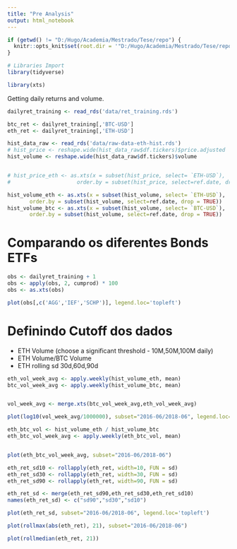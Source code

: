 ```yaml
---
title: "Pre Analysis"
output: html_notebook
---
```


<!-- Try executing this chunk by clicking the *Run* button within the chunk or by placing your cursor inside it and pressing *Ctrl+Shift+Enter*.  -->

<!-- Add a new chunk by clicking the *Insert Chunk* button on the toolbar or by pressing *Ctrl+Alt+I*. -->

<!-- When you save the notebook, an HTML file containing the code and output will be saved alongside it (click the *Preview* button or press *Ctrl+Shift+K* to preview the HTML file). -->

<!-- The preview shows you a rendered HTML copy of the contents of the editor. Consequently, unlike *Knit*, *Preview* does not run any R code chunks. Instead, the output of the chunk when it was last run in the editor is displayed. -->


```r
if (getwd() != "D:/Hugo/Academia/Mestrado/Tese/repo") {
  knitr::opts_knit$set(root.dir = '"D:/Hugo/Academia/Mestrado/Tese/repo"')  
}
```

```r
# Libraries Import
library(tidyverse)

library(xts)
```

Getting daily returns and volume.

```r
dailyret_training <- read_rds('data/ret_training.rds')

btc_ret <- dailyret_training[,'BTC-USD']
eth_ret <- dailyret_training[,'ETH-USD']

hist_data_raw <- read_rds('data/raw-data-eth-hist.rds')
# hist_price <- reshape.wide(hist_data_raw$df.tickers)$price.adjusted
hist_volume <- reshape.wide(hist_data_raw$df.tickers)$volume


# hist_price_eth <- as.xts(x = subset(hist_price, select= `ETH-USD`),
#                     order.by = subset(hist_price, select=ref.date, drop = TRUE))

hist_volume_eth <- as.xts(x = subset(hist_volume, select= `ETH-USD`),
       order.by = subset(hist_volume, select=ref.date, drop = TRUE))
hist_volume_btc <- as.xts(x = subset(hist_volume, select= `BTC-USD`),
       order.by = subset(hist_volume, select=ref.date, drop = TRUE))
```


# Comparando os diferentes Bonds ETFs

```r
obs <- dailyret_training + 1
obs <- apply(obs, 2, cumprod) * 100
obs <- as.xts(obs)

plot(obs[,c('AGG','IEF','SCHP')], legend.loc='topleft')
```




# Definindo Cutoff dos dados

* ETH Volume (choose a significant threshold - 10M,50M,100M daily)
* ETH Volume/BTC Volume
* ETH rolling sd 30d,60d,90d


```r
eth_vol_week_avg <- apply.weekly(hist_volume_eth, mean)
btc_vol_week_avg <- apply.weekly(hist_volume_btc, mean)


vol_week_avg <- merge.xts(btc_vol_week_avg,eth_vol_week_avg)

plot(log10(vol_week_avg/1000000), subset="2016-06/2018-06", legend.loc='topleft')
```


```r
eth_btc_vol <- hist_volume_eth / hist_volume_btc
eth_btc_vol_week_avg <- apply.weekly(eth_btc_vol, mean)


plot(eth_btc_vol_week_avg, subset="2016-06/2018-06")
```


```r
eth_ret_sd10 <- rollapply(eth_ret, width=10, FUN = sd)
eth_ret_sd30 <- rollapply(eth_ret, width=30, FUN = sd)
eth_ret_sd90 <- rollapply(eth_ret, width=90, FUN = sd)

eth_ret_sd <- merge(eth_ret_sd90,eth_ret_sd30,eth_ret_sd10)
names(eth_ret_sd) <- c("sd90","sd30","sd10")

plot(eth_ret_sd, subset="2016-06/2018-06", legend.loc='topleft')
```



```r
plot(rollmax(abs(eth_ret), 21), subset="2016-06/2018-06")
```


```r
plot(rollmedian(eth_ret, 21))
```
